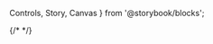  Controls, Story, Canvas } from '@storybook/blocks';

<Meta of={MyButtonStories} />
{/* <Meta of={MyButtonStories} name="API Ref" /> */}

<Title />

<Description />

<Primary />

<Controls />

**※見た目を変更するには表内のControl列を操作してください。**

## 具体的な例

backgroundColor属性でボタンの背景色を変更することもできます。

<Canvas of={MyButtonStories.Yellow} />

***
_Copyright WINGS Project, 2023-_
